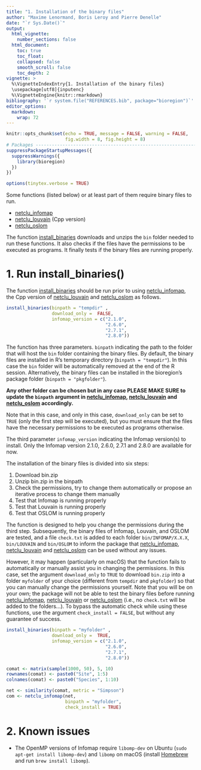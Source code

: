 ```yaml
---
title: "1. Installation of the binary files"
author: "Maxime Lenormand, Boris Leroy and Pierre Denelle"
date: "`r Sys.Date()`"
output: 
  html_vignette:
    number_sections: false
  html_document:
    toc: true
    toc_float:
    collapsed: false
    smooth_scroll: false
    toc_depth: 2
vignette: >
  %\VignetteIndexEntry{1. Installation of the binary files}
  \usepackage[utf8]{inputenc}
  %\VignetteEngine{knitr::rmarkdown}
bibliography: '`r system.file("REFERENCES.bib", package="bioregion")`'
editor_options: 
  markdown: 
    wrap: 72
---
```


```r

knitr::opts_chunk$set(echo = TRUE, message = FALSE, warning = FALSE,
                      fig.width = 8, fig.height = 8)
# Packages --------------------------------------------------------------------
suppressPackageStartupMessages({
  suppressWarnings({
    library(bioregion)
  })
})

options(tinytex.verbose = TRUE)

```

Some functions (listed below) or at least part of them require binary
files to run.

-   [netclu_infomap](https://bioRgeo.github.io/bioregion/reference/netclu_infomap.html)
-   [netclu_louvain](https://bioRgeo.github.io/bioregion/reference/netclu_louvain.html)
    (Cpp version)
-   [netclu_oslom](https://bioRgeo.github.io/bioregion/reference/netclu_oslom.html)

The function
[install_binaries](https://bioRgeo.github.io/bioregion/reference/install_binaries.html)
downloads and unzips the `bin` folder needed to run these functions. It
also checks if the files have the permissions to be executed as
programs. It finally tests if the binary files are running properly.

# 1. Run install_binaries()

The function
[install_binaries](https://bioRgeo.github.io/bioregion/reference/install_binaries.html)
should be run prior to using
[netclu_infomap](https://bioRgeo.github.io/bioregion/reference/netclu_infomap.html),
the Cpp version of
[netclu_louvain](https://bioRgeo.github.io/bioregion/reference/netclu_louvain.html)
and
[netclu_oslom](https://bioRgeo.github.io/bioregion/reference/netclu_oslom.html)
as follows.

```r
install_binaries(binpath = "tempdir" ,
                 download_only =  FALSE,
                 infomap_version = c("2.1.0", 
                                     "2.6.0",
                                     "2.7.1",
                                     "2.8.0"))
```

The function has three parameters. `binpath` indicating the path to the
folder that will host the `bin` folder containing the binary files. By
default, the binary files are installed in R's temporary directory
(`binpath = "tempdir"`). In this case the `bin` folder will be
automatically removed at the end of the R session. Alternatively, the
binary files can be installed in the bioregion's package folder
(`binpath = "pkgfolder"`). 

**Any other folder can be chosen but in any
case PLEASE MAKE SURE to update the `binpath` argument in
[netclu_infomap](https://bioRgeo.github.io/bioregion/reference/netclu_infomap.html),
[netclu_louvain](https://bioRgeo.github.io/bioregion/reference/netclu_louvain.html)
and
[netclu_oslom](https://bioRgeo.github.io/bioregion/reference/netclu_oslom.html)
accordingly.** 

Note that in this case, and only in this case,
`download_only` can be set to `TRUE` (only the first step will be
executed), but you must ensure that the files have the necessary
permissions to be executed as programs otherwise.

The third parameter `infomap_version` indicating the Infomap version(s)
to install. Only the Infomap version 2.1.0, 2.6.0, 2.7.1 and 2.8.0 are
available for now.

The installation of the binary files is divided into six steps:

1. Download bin.zip
2. Unzip bin.zip in the binpath
3. Check the permissions, try to change them automatically or propose an iterative process to change them manually
4. Test that Infomap is running properly
5. Test that Louvain is running properly
6. Test that OSLOM is running properly

The function is designed to help you change the permissions during the third 
step. Subsequently, the binary files of Infomap, Louvain, and OSLOM are tested, 
and a file `check.txt` is added to each folder `bin/INFOMAP/X.X.X`, `bin/LOUVAIN`
and `bin/OSLOM` to inform the package that [netclu_infomap](https://bioRgeo.github.io/bioregion/reference/netclu_infomap.html),
[netclu_louvain](https://bioRgeo.github.io/bioregion/reference/netclu_louvain.html)
and
[netclu_oslom](https://bioRgeo.github.io/bioregion/reference/netclu_oslom.html) 
can be used without any issues.

However, it may happen (particularly on macOS) that the function fails to 
automatically or manually assist you in changing the permissions. In this case, 
set the argument `download_only` to `TRUE` to download `bin.zip` into a folder 
`myfolder` of your choice (different from `tempdir` and `pkgfolder`) so that you
can manually change the permissions yourself. Note that you will be on your own;
the package will not be able to test the binary files before running [netclu_infomap](https://bioRgeo.github.io/bioregion/reference/netclu_infomap.html),
[netclu_louvain](https://bioRgeo.github.io/bioregion/reference/netclu_louvain.html)
or
[netclu_oslom](https://bioRgeo.github.io/bioregion/reference/netclu_oslom.html) 
(i.e., no `check.txt` will be added to the folders...). To bypass the automatic
check while using these functions, use the argument `check_install = FALSE`, but 
without any guarantee of success.

```r
install_binaries(binpath = "myfolder" ,
                 download_only =  TRUE,
                 infomap_version = c("2.1.0", 
                                     "2.6.0",
                                     "2.7.1",
                                     "2.8.0"))

comat <- matrix(sample(1000, 50), 5, 10)
rownames(comat) <- paste0("Site", 1:5)
colnames(comat) <- paste0("Species", 1:10)

net <- similarity(comat, metric = "Simpson")
com <- netclu_infomap(net,
                      binpath = "myfolder",
                      check_install = TRUE)
```

# 2. Known issues

-   The OpenMP versions of Infomap require `libomp-dev` on Ubuntu
    (`sudo apt-get install libomp-dev`) and `libomp` on macOS (install
    [Homebrew](https://brew.sh) and run `brew install libomp`).
